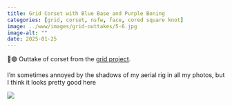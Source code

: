 ```yaml
---
title: Grid Corset with Blue Base and Purple Boning
categories: [grid, corset, nsfw, face, cored square knot]
image: ../www/images/grid-outtakes/5-6.jpg
image-alt: ""
date: 2025-01-25
---
```


🔵🟣 Outtake of corset from the [grid project](/posts/2025-01-27_grid-project.html).

I’m sometimes annoyed by the shadows of my aerial rig in all my photos, but I think it looks pretty good here

![](../www/images/grid-outtakes/5-6.jpg)

